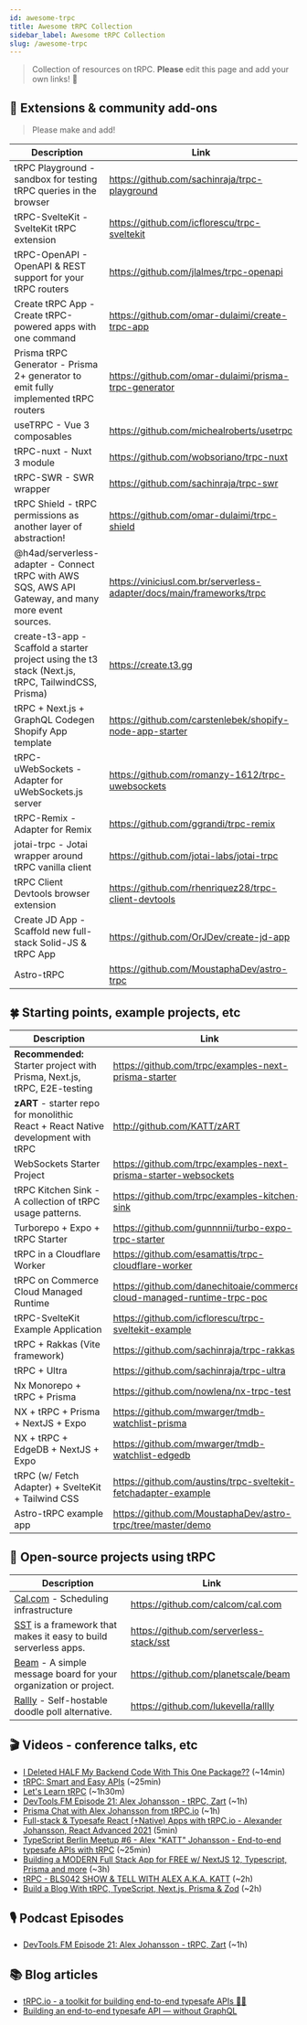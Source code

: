 ```yaml
---
id: awesome-trpc
title: Awesome tRPC Collection
sidebar_label: Awesome tRPC Collection
slug: /awesome-trpc
---
```


> Collection of resources on tRPC. **Please** edit this page and add your own links! 🙏

## 🧩 Extensions & community add-ons

> Please make and add!

| Description                                                                                         | Link                                                                  |
| --------------------------------------------------------------------------------------------------- | --------------------------------------------------------------------- |
| tRPC Playground - sandbox for testing tRPC queries in the browser                                   | https://github.com/sachinraja/trpc-playground                         |
| tRPC-SvelteKit - SvelteKit tRPC extension                                                           | https://github.com/icflorescu/trpc-sveltekit                          |
| tRPC-OpenAPI - OpenAPI & REST support for your tRPC routers                                         | https://github.com/jlalmes/trpc-openapi                               |
| Create tRPC App - Create tRPC-powered apps with one command                                         | https://github.com/omar-dulaimi/create-trpc-app                       |
| Prisma tRPC Generator - Prisma 2+ generator to emit fully implemented tRPC routers                  | https://github.com/omar-dulaimi/prisma-trpc-generator                 |
| useTRPC - Vue 3 composables                                                                         | https://github.com/michealroberts/usetrpc                             |
| tRPC-nuxt - Nuxt 3 module                                                                           | https://github.com/wobsoriano/trpc-nuxt                               |
| tRPC-SWR - SWR wrapper                                                                              | https://github.com/sachinraja/trpc-swr                                |
| tRPC Shield - tRPC permissions as another layer of abstraction!                                     | https://github.com/omar-dulaimi/trpc-shield                           |
| @h4ad/serverless-adapter - Connect tRPC with AWS SQS, AWS API Gateway, and many more event sources. | https://viniciusl.com.br/serverless-adapter/docs/main/frameworks/trpc |
| create-t3-app - Scaffold a starter project using the t3 stack (Next.js, tRPC, TailwindCSS, Prisma)  | https://create.t3.gg                                                  |
| tRPC + Next.js + GraphQL Codegen Shopify App template                                               | https://github.com/carstenlebek/shopify-node-app-starter              |
| tRPC-uWebSockets - Adapter for uWebSockets.js server                                                | https://github.com/romanzy-1612/trpc-uwebsockets                      |
| tRPC-Remix - Adapter for Remix                                                                      | https://github.com/ggrandi/trpc-remix                                 |
| jotai-trpc - Jotai wrapper around tRPC vanilla client                                               | https://github.com/jotai-labs/jotai-trpc                              |
| tRPC Client Devtools browser extension                                                              | https://github.com/rhenriquez28/trpc-client-devtools                  |
| Create JD App - Scaffold new full-stack Solid-JS & tRPC App                                         | https://github.com/OrJDev/create-jd-app                               |
| Astro-tRPC                                                                                          | https://github.com/MoustaphaDev/astro-trpc                           |

## 🍀 Starting points, example projects, etc

| Description                                                                                      | Link                                                                    |
| ------------------------------------------------------------------------------------------------ | ----------------------------------------------------------------------- |
| **Recommended:** Starter project with Prisma, Next.js, tRPC, E2E-testing                         | https://github.com/trpc/examples-next-prisma-starter                    |
| **zART** - starter repo for monolithic React&nbsp;+&nbsp;React&nbsp;Native development with tRPC | http://github.com/KATT/zART                                             |
| WebSockets Starter Project                                                                       | https://github.com/trpc/examples-next-prisma-starter-websockets         |
| tRPC Kitchen Sink - A collection of tRPC usage patterns.                                         | https://github.com/trpc/examples-kitchen-sink                           |
| Turborepo + Expo + tRPC Starter                                                                  | https://github.com/gunnnnii/turbo-expo-trpc-starter                     |
| tRPC in a Cloudflare Worker                                                                      | https://github.com/esamattis/trpc-cloudflare-worker                     |
| tRPC on Commerce Cloud Managed Runtime                                                           | https://github.com/danechitoaie/commerce-cloud-managed-runtime-trpc-poc |
| tRPC-SvelteKit Example Application                                                               | https://github.com/icflorescu/trpc-sveltekit-example                    |
| tRPC + Rakkas (Vite framework)                                                                   | https://github.com/sachinraja/trpc-rakkas                               |
| tRPC + Ultra                                                                                     | https://github.com/sachinraja/trpc-ultra                                |
| Nx Monorepo + tRPC + Prisma                                                                      | https://github.com/nowlena/nx-trpc-test                                 |
| NX + tRPC + Prisma + NextJS + Expo                                                               | https://github.com/mwarger/tmdb-watchlist-prisma                        |
| NX + tRPC + EdgeDB + NextJS + Expo                                                               | https://github.com/mwarger/tmdb-watchlist-edgedb                        |
| tRPC (w/ Fetch Adapter) + SvelteKit + Tailwind CSS                                               | https://github.com/austins/trpc-sveltekit-fetchadapter-example          |
| Astro-tRPC example app                                                                           | https://github.com/MoustaphaDev/astro-trpc/tree/master/demo         |

## 🏁 Open-source projects using tRPC

| Description                                                                                                      | Link                                    |
| ---------------------------------------------------------------------------------------------------------------- | --------------------------------------- |
| [Cal.com](https://cal.com) - Scheduling infrastructure                                                           | https://github.com/calcom/cal.com       |
| [SST](https://sst.dev) is a framework that makes it easy to build serverless apps.                               | https://github.com/serverless-stack/sst |
| [Beam](https://planetscale.com/blog/introducing-beam) - A simple message board for your organization or project. | https://github.com/planetscale/beam     |
| [Rallly](https://rallly.co) - Self-hostable doodle poll alternative.                                             | https://github.com/lukevella/rallly     |

## 🎬 Videos - conference talks, etc

- [I Deleted HALF My Backend Code With This One Package??](https://www.youtube.com/watch?v=PYUqYcPMPeQ) (~14min)
- [tRPC: Smart and Easy APIs](https://www.youtube.com/watch?v=Lam0cYOEst8) (~25min)
- [Let's Learn tRPC](https://www.learnwithjason.dev/let-s-learn-trpc) (~1h30m)
- [DevTools.FM Episode 21: Alex Johansson - tRPC, Zart](https://www.youtube.com/watch?v=eUyZ5Vn9ANk) (~1h)
- [Prisma Chat with Alex Johansson from tRPC.io](https://www.youtube.com/watch?v=-_GZJ3xwYOw) (~1h)
- [Full-stack & Typesafe React (+Native) Apps with tRPC.io - Alexander Johansson, React Advanced 2021](https://www.youtube.com/watch?v=sufCfu6c3yo) (5min)
- [TypeScript Berlin Meetup #6 - Alex "KATT" Johansson - End-to-end typesafe APIs with tRPC](https://www.youtube.com/watch?v=qBXrwFsFK1Q) (~25min)
- [Building a MODERN Full Stack App for FREE w/ NextJS 12, Typescript, Prisma and more](https://www.youtube.com/watch?v=PKy2lYEnhgs) (~3h)
- [tRPC - BLS042 SHOW & TELL WITH ALEX A.K.A. KATT](https://www.youtube.com/watch?v=oM-0bA4m0hQ) (~2h)
- [Build a Blog With tRPC, TypeScript, Next.js, Prisma & Zod](https://www.youtube.com/watch?v=syEWlxVFUrY) (~2h)

## 🎙 Podcast Episodes

- [DevTools.FM Episode 21: Alex Johansson - tRPC, Zart](https://devtools.fm/episode/21) (~1h)

## 📚 Blog articles

- [tRPC.io - a toolkit for building end-to-end typesafe APIs 🧙‍♂️](https://dev.to/katt/trpc-io-a-toolkit-for-building-end-to-end-typesafe-apis-1468)
- [Building an end-to-end typesafe API — without GraphQL](https://colinhacks.com/essays/painless-typesafety)

